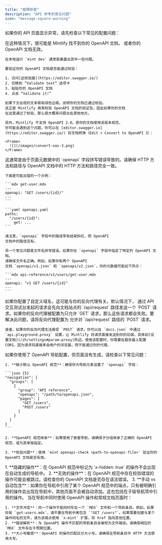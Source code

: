 ```yaml
---
title: "故障排查"
description: "API 参考的常见问题"
icon: "message-square-warning"
---
```


如果你的 API 页面显示异常，请先检查以下常见的配置问题：

<AccordionGroup>
  <Accordion title="我的所有 OpenAPI 页面都完全空白">
    在这种情况下，很可能是 Mintlify 找不到你的 OpenAPI 文档，
    或者你的 OpenAPI 文档无效。

    在本地运行 `mint dev` 通常能暴露出其中一些问题。

    要验证你的 OpenAPI 文档是否能通过校验：

    1. 访问[此校验器](https://editor.swagger.io/)
    2. 切换到 “Validate text” 选项卡
    3. 粘贴你的 OpenAPI 文档
    4. 点击 “Validate it!”

    如果下方出现的文本框有绿色边框，说明你的文档已通过校验。
    这正是 Mintlify 用来校验 OpenAPI 文档的验证包，因此如果你的文档
    在这里通过了校验，那么很大概率问题出在其他地方。

    另外，Mintlify 不支持 OpenAPI 2.0。若你的文档使用该版本规范，
    你可能会遇到这个问题。你可以在 [editor.swagger.io](https://editor.swagger.io/) 将文档转换（Edit > Convert to OpenAPI 3）：

    <Frame>
      ![](/images/convert-oas-3.png)
    </Frame>
  </Accordion>

  <Accordion title="我的某个 OpenAPI 页面完全空白">
    这通常是由于页面元数据中的 `openapi` 字段拼写错误导致的。请确保
    HTTP 方法和路径与 OpenAPI 文档中的 HTTP 方法和路径完全一致。

    下面是可能出错的一个示例：

    ```mdx get-user.mdx
    ---
    openapi: "GET /users/{id}/"
    ---
    ```

    ```yaml openapi.yaml
    paths:
      "/users/{id}":
        get: ...
    ```

    请注意，`openapi` 字段中的路径带有结尾斜杠，而 OpenAPI
    文档中的路径没有。

    另一个常见问题是文件名拼写错误。如果你在 `openapi` 字段中指定了特定的 OpenAPI 文档，
    请确保文件名正确。例如，如果你有两个 OpenAPI
    文档 `openapi/v1.json` 和 `openapi/v2.json`，你的元数据可能如下所示：

    ```mdx api-reference/v1/users/get-user.mdx
    ---
    openapi: "v1 GET /users/{id}"
    ---
    ```
  </Accordion>

  <Accordion title="来自 API 交互测试台的请求无法生效">
    如果你配置了自定义域名，这可能与你的反向代理有关。默认情况下，
    通过 API 交互测试台发起的请求会先向文档站点的
    `/api/request` 路径发送一个 `POST` 请求。如果你的反向代理被配置为只允许 `GET`
    请求，那么这些请求都会失败。要解决此问题，请将反向代理配置为
    允许对 `/api/request` 路径的 `POST` 请求。

    或者，如果你的反向代理无法接受 `POST` 请求，你可以在 `docs.json` 中通过 `api.playground.proxy` 设置，让 Mintlify 将请求直接发送到你的后端，具体如[设置文档](/zh/settings#param-proxy)所述。使用该配置时，你需要在服务器上配置 CORS，因为请求将直接来自用户的浏览器，而不是通过你的代理。
  </Accordion>

  <Accordion title="OpenAPI 导航条目未生成页面">
    如果你使用了 OpenAPI 导航配置，但页面没有生成，请检查以下常见问题：

    1. **缺少默认 OpenAPI 规范**：确保你为导航元素设置了 `openapi` 字段：

    ```json {5}
    "navigation": {
      "groups": [
        {
          "group": "API reference",
          "openapi": "/path/to/openapi.json",
          "pages": [
            "GET /users",
            "POST /users"
          ]
        }
      ]
    }
    ```

    2. **OpenAPI 规范继承**：如果使用了嵌套导航，请确保子分组继承了正确的 OpenAPI 规范，或为其单独指定。

    3. **校验问题**：使用 `mint openapi-check <path-to-openapi-file>` 验证你的 OpenAPI 文档是否有效。
  </Accordion>

  <Accordion title="某些 OpenAPI 操作会出现在导航中，但其他则不会">
    1. **隐藏的操作**：在 OpenAPI 规范中标记为 `x-hidden: true` 的操作不会出现在自动生成的导航中。
    2. **无效的操作**：在 OpenAPI 规范中存在校验错误的操作可能会被跳过。请检查你的 OpenAPI 文档是否存在语法错误。
    3. **手动 vs 自动包含**：如果你在导航中引用了某个 OpenAPI 规范中的端点，只有被明确引用的操作会出现在导航中，其他页面不会被自动添加。这也包括在子级导航项中引用的操作。
  </Accordion>

  <Accordion title="混合导航（OpenAPI 与 MDX 页面）无法正常工作">
    当在导航中同时使用 OpenAPI 操作和常规文档页面时：

    1. **文件冲突**：同一个操作不能同时存在一个 `MDX` 文件和一个导航条目。例如，如果你有 `get-users.mdx`，请不要在导航中再包含 `"GET /users"`。如果需要创建与某个操作同名的文件，请为该端点使用 `x-mint` 扩展，将 href 指向其他位置。
    2. **路径解析**：与 OpenAPI 操作不匹配的导航条目会被视为文件路径。请确保相应的 `MDX` 文件存在于预期位置。
    3. **大小写敏感**：OpenAPI 的操作匹配区分大小写。请确保在导航条目中 HTTP 方法使用大写。
  </Accordion>
</AccordionGroup>
